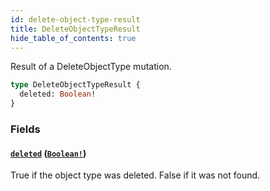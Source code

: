 ```yaml
---
id: delete-object-type-result
title: DeleteObjectTypeResult
hide_table_of_contents: true
---
```



Result of a DeleteObjectType mutation.

```graphql
type DeleteObjectTypeResult {
  deleted: Boolean!
}
```


### Fields

#### [`deleted`](#) ([`Boolean!`](/docs/directory-api-reference/schema/scalars/boolean))

True if the object type was deleted. False if it was not found.




